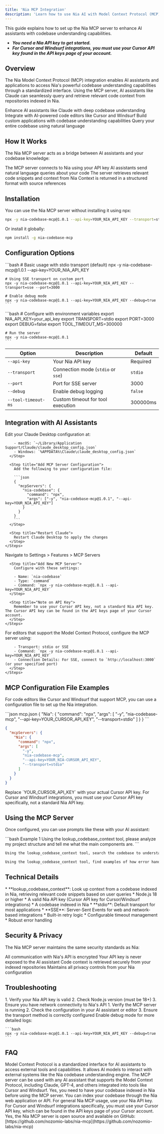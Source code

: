 ```yaml
---
title: 'Nia MCP Integration'
description: 'Learn how to use Nia AI with Model Context Protocol (MCP) in AI assistants and code editors'
---
```


<Note>
  This guide explains how to set up the Nia MCP server to enhance AI assistants with codebase understanding capabilities.
  
  * ***You need a Nia API key to get started.***
  * ***For Cursor and Windsurf integrations, you must use your Cursor API key found in the API keys page of your account.***
</Note>

## Overview

The Nia Model Context Protocol (MCP) integration enables AI assistants and applications to access Nia's powerful codebase understanding capabilities through a standardized interface. Using the MCP server, AI assistants like Claude can seamlessly query and retrieve relevant code context from repositories indexed in Nia.

<CardGroup cols={2}>
  <Card title="AI Assistants" icon="robot">
    Enhance AI assistants like Claude with deep codebase understanding
  </Card>

  <Card title="Code Editors" icon="code">
    Integrate with AI-powered code editors like Cursor and Windsurf
  </Card>

  <Card title="Custom Applications" icon="gear">
    Build custom applications with codebase understanding capabilities
  </Card>

  <Card title="Natural Language" icon="message">
    Query your entire codebase using natural language
  </Card>
</CardGroup>

## How It Works

The Nia MCP server acts as a bridge between AI assistants and your codebase knowledge:

<Steps>
  <Step title="Setup">
    The MCP server connects to Nia using your API key
  </Step>
  
  <Step title="Query">
    AI assistants send natural language queries about your code
  </Step>
  
  <Step title="Retrieval">
    The server retrieves relevant code snippets and context from Nia
  </Step>
  
  <Step title="Response">
    Context is returned in a structured format with source references
  </Step>
</Steps>

## Installation

You can use the Nia MCP server without installing it using npx:

```bash
npx -y nia-codebase-mcp@1.0.1 --api-key=YOUR_NIA_API_KEY --transport=stdio
```

Or install it globally:

```bash
npm install -g nia-codebase-mcp
```

## Configuration Options

<Tabs>
  <Tab title="Command Line">
    ```bash
    # Basic usage with stdio transport (default)
    npx -y nia-codebase-mcp@1.0.1 --api-key=YOUR_NIA_API_KEY
    
    # Using SSE transport on custom port
    npx -y nia-codebase-mcp@1.0.1 --api-key=YOUR_NIA_API_KEY --transport=sse --port=3000
    
    # Enable debug mode
    npx -y nia-codebase-mcp@1.0.1 --api-key=YOUR_NIA_API_KEY --debug=true
    ```
  </Tab>
  
  <Tab title="Environment Variables">
    ```bash
    # Configure with environment variables
    export NIA_API_KEY=your_api_key
    export TRANSPORT=stdio
    export PORT=3000
    export DEBUG=false
    export TOOL_TIMEOUT_MS=300000
    
    # Run the server
    npx -y nia-codebase-mcp@1.0.1
    ```
  </Tab>
</Tabs>

| Option | Description | Default |
|--------|-------------|---------|
| `--api-key` | Your Nia API key | Required |
| `--transport` | Connection mode (`stdio` or `sse`) | `stdio` |
| `--port` | Port for SSE server | 3000 |
| `--debug` | Enable debug logging | `false` |
| `--tool-timeout-ms` | Custom timeout for tool execution | 300000ms |

## Integration with AI Assistants

<Tabs>
  <Tab title="Claude Desktop">
    <Steps>
      <Step title="Configure Claude Desktop">
        Edit your Claude Desktop configuration at:
        
        - macOS: `~/Library/Application Support/Claude/claude_desktop_config.json`
        - Windows: `%APPDATA%\Claude\claude_desktop_config.json`
      </Step>
      
      <Step title="Add MCP Server Configuration">
        Add the following to your configuration file:
        
        ```json
        {
          "mcpServers": {
            "nia-codebase": {
              "command": "npx",
              "args": ["-y", "nia-codebase-mcp@1.0.1", "--api-key=YOUR_NIA_API_KEY"]
            }
          }
        }
        ```
      </Step>
      
      <Step title="Restart Claude">
        Restart Claude Desktop to apply the changes
      </Step>
    </Steps>
  </Tab>
  
  <Tab title="Cursor">
    <Steps>
      <Step title="Open Cursor Settings">
        Navigate to Settings > Features > MCP Servers
      </Step>
      
      <Step title="Add New MCP Server">
        Configure with these settings:
        
        - Name: `nia-codebase`
        - Type: `command`
        - Command: `npx -y nia-codebase-mcp@1.0.1 --api-key=YOUR_NIA_API_KEY`
      </Step>
      
      <Step title="Note on API Key">
        Remember to use your Cursor API key, not a standard Nia API key. The Cursor API key can be found in the API keys page of your Cursor account.
      </Step>
    </Steps>
  </Tab>
  
  <Tab title="Other MCP-Compatible Editors">
    <Steps>
      <Step title="Configure MCP Server">
        For editors that support the Model Context Protocol, configure the MCP server using:
        
        - Transport: stdio or SSE
        - Command: `npx -y nia-codebase-mcp@1.0.1 --api-key=YOUR_NIA_API_KEY`
        - Connection Details: For SSE, connect to `http://localhost:3000` (or your specified port)
      </Step>
    </Steps>
  </Tab>
</Tabs>

## MCP Configuration File Examples

For code editors like Cursor and Windsurf that support MCP, you can use a configuration file to set up the Nia integration.

<CodeGroup>
  ```json mcp.json
  {
    "Nia": {
      "command": "npx",
      "args": [
        "-y",
        "nia-codebase-mcp",
        "--api-key=YOUR_CURSOR_API_KEY",
        "--transport=stdio"
      ]
    }
  }
  ```
  
  ```json cursor-settings.json
  {
    "mcpServers": {
      "Nia": {
        "command": "npx",
        "args": [
          "-y",
          "nia-codebase-mcp",
          "--api-key=YOUR_NIA-CURSOR_API_KEY",
          "--transport=stdio"
        ]
      }
    }
  }
  ```
</CodeGroup>

<Note>
  Replace `YOUR_CURSOR_API_KEY` with your actual Cursor API key. For Cursor and Windsurf integrations, you must use your Cursor API key specifically, not a standard Nia API key.
</Note>

## Using the MCP Server

Once configured, you can use prompts like these with your AI assistant:

<CodeGroup>
  ```bash Example 1
  Using the lookup_codebase_context tool, please analyze my project structure and tell me what the main components are.
  ```
  
  ```bash Example 2
  Using the lookup_codebase_context tool, search the codebase to understand how the authentication system works and explain its key components.
  ```
  
  ```bash Example 3
  Using the lookup_codebase_context tool, find examples of how error handling is implemented in this codebase.
  ```
</CodeGroup>

## Technical Details

<CardGroup cols={2}>
  <Card title="Tools Available">
    * **lookup_codebase_context**: Look up context from a codebase indexed in Nia, retrieving relevant code snippets based on user queries
  </Card>
  
  <Card title="Requirements">
    * Node.js 18 or higher
    * A valid Nia API key (Cursor API key for Cursor/Windsurf integrations)
    * A codebase indexed in Nia
  </Card>

  <Card title="Transport Options">
    * **stdio**: Default transport for most applications
    * **SSE**: Server-Sent Events for web and network-based integrations
  </Card>
  
  <Card title="Performance">
    * Built-in retry logic
    * Configurable timeout management
    * Robust error handling
  </Card>
</CardGroup>

## Security & Privacy

The Nia MCP server maintains the same security standards as Nia:

<CardGroup cols={2}>
  <Card title="Encrypted Communication">
    All communication with Nia's API is encrypted
  </Card>
  
  <Card title="API Key Security">
    Your API key is never exposed to the AI assistant
  </Card>

  <Card title="Secure Retrieval">
    Code context is retrieved securely from your indexed repositories
  </Card>
  
  <Card title="Privacy Controls">
    Maintains all privacy controls from your Nia configuration
  </Card>
</CardGroup>

## Troubleshooting

<AccordionGroup>
  <Accordion title="Server Not Starting">
    1. Verify your Nia API key is valid
    2. Check Node.js version (must be 18+)
    3. Ensure you have network connectivity to Nia's API
  </Accordion>
  
  <Accordion title="AI Assistant Cannot Access Tool">
    1. Verify the MCP server is running
    2. Check the configuration in your AI assistant or editor
    3. Ensure the transport method is correctly configured
  </Accordion>
  
  <Accordion title="Debug Mode">
    Enable debug mode for more detailed logs:
    
    ```bash
    npx -y nia-codebase-mcp@1.0.1 --api-key=YOUR_NIA_API_KEY --debug=true
    ```
  </Accordion>
</AccordionGroup>

## FAQ

<AccordionGroup>
  <Accordion title="What is Model Context Protocol (MCP)?">
    Model Context Protocol is a standardized interface for AI assistants to access external tools and capabilities. It allows AI models to interact with external systems like the Nia codebase understanding engine.
  </Accordion>
  
  <Accordion title="Can I use the MCP server with any AI assistant?">
    The MCP server can be used with any AI assistant that supports the Model Context Protocol, including Claude, GPT-4, and others integrated into tools like Cursor and Windsurf.
  </Accordion>
  
  <Accordion title="Do I need to index my codebase first?">
    Yes, you need to have your codebase indexed in Nia before using the MCP server. You can index your codebase through the Nia web application or API.
  </Accordion>
  
  <Accordion title="Which API key should I use?">
    For general Nia MCP usage, use your Nia API key. For Cursor and Windsurf integrations specifically, you must use your Cursor API key, which can be found in the API keys page of your Cursor account.
  </Accordion>
  
  <Accordion title="Is the MCP server open source?">
    Yes, the Nia MCP server is open source and available on GitHub: [https://github.com/nozomio-labs/nia-mcp](https://github.com/nozomio-labs/nia-mcp)
  </Accordion>
</AccordionGroup> 